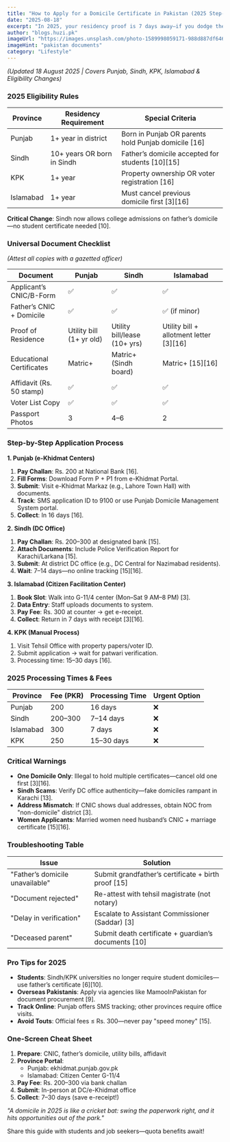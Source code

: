 ```yaml
---
title: "How to Apply for a Domicile Certificate in Pakistan (2025 Step-by-Step Guide)"
date: "2025-08-18"
excerpt: "In 2025, your residency proof is 7 days away—if you dodge the paperwork potholes."
author: "blogs.huzi.pk"
imageUrl: "https://images.unsplash.com/photo-1589998059171-988d887df646?q=80&w=600&h=400&auto=format&fit=crop"
imageHint: "pakistan documents"
category: "Lifestyle"
---
```


*(Updated 18 August 2025 | Covers Punjab, Sindh, KPK, Islamabad & Eligibility Changes)*

### 2025 Eligibility Rules

| Province   | Residency Requirement        | Special Criteria                                |
|------------|------------------------------|-------------------------------------------------|
| Punjab     | 1+ year in district          | Born in Punjab OR parents hold Punjab domicile [16] |
| Sindh      | 10+ years OR born in Sindh   | Father’s domicile accepted for students [10][15]  |
| KPK        | 1+ year                      | Property ownership OR voter registration [16]   |
| Islamabad  | 1+ year                      | Must cancel previous domicile first [3][16]     |

**Critical Change**: Sindh now allows college admissions on father’s domicile—no student certificate needed [10].

### Universal Document Checklist
*(Attest all copies with a gazetted officer)*

| Document                 | Punjab | Sindh                 | Islamabad                      |
|--------------------------|--------|-----------------------|--------------------------------|
| Applicant’s CNIC/B-Form  | ✅     | ✅                    | ✅                             |
| Father’s CNIC + Domicile | ✅     | ✅                    | ✅ (if minor)                  |
| Proof of Residence       | Utility bill (1+ yr old) | Utility bill/lease (10+ yrs) | Utility bill + allotment letter [3][16] |
| Educational Certificates | Matric+ | Matric+ (Sindh board) | Matric+ [15][16]               |
| Affidavit (Rs. 50 stamp) | ✅     | ✅                    | ✅                             |
| Voter List Copy          | ✅     | ✅                    | ✅                             |
| Passport Photos          | 3      | 4–6                   | 2                              |

### Step-by-Step Application Process

**1. Punjab (e-Khidmat Centers)**

1.  **Pay Challan**: Rs. 200 at National Bank [16].
2.  **Fill Forms**: Download Form P + P1 from e-Khidmat Portal.
3.  **Submit**: Visit e-Khidmat Markaz (e.g., Lahore Town Hall) with documents.
4.  **Track**: SMS application ID to 9100 or use Punjab Domicile Management System portal.
5.  **Collect**: In 16 days [16].

**2. Sindh (DC Office)**

1.  **Pay Challan**: Rs. 200–300 at designated bank [15].
2.  **Attach Documents**: Include Police Verification Report for Karachi/Larkana [15].
3.  **Submit**: At district DC office (e.g., DC Central for Nazimabad residents).
4.  **Wait**: 7–14 days—no online tracking [15][16].

**3. Islamabad (Citizen Facilitation Center)**

1.  **Book Slot**: Walk into G-11/4 center (Mon–Sat 9 AM–8 PM) [3].
2.  **Data Entry**: Staff uploads documents to system.
3.  **Pay Fee**: Rs. 300 at counter → get e-receipt.
4.  **Collect**: Return in 7 days with receipt [3][16].

**4. KPK (Manual Process)**

1.  Visit Tehsil Office with property papers/voter ID.
2.  Submit application → wait for patwari verification.
3.  Processing time: 15–30 days [16].

### 2025 Processing Times & Fees

| Province   | Fee (PKR) | Processing Time | Urgent Option |
|------------|-----------|-----------------|---------------|
| Punjab     | 200       | 16 days         | ❌            |
| Sindh      | 200–300   | 7–14 days       | ❌            |
| Islamabad  | 300       | 7 days          | ❌            |
| KPK        | 250       | 15–30 days      | ❌            |

### Critical Warnings

-   **One Domicile Only**: Illegal to hold multiple certificates—cancel old one first [3][16].
-   **Sindh Scams**: Verify DC office authenticity—fake domiciles rampant in Karachi [13].
-   **Address Mismatch**: If CNIC shows dual addresses, obtain NOC from "non-domicile" district [3].
-   **Women Applicants**: Married women need husband’s CNIC + marriage certificate [15][16].

### Troubleshooting Table

| Issue                         | Solution                                      |
|-------------------------------|-----------------------------------------------|
| "Father’s domicile unavailable" | Submit grandfather’s certificate + birth proof [15] |
| "Document rejected"           | Re-attest with tehsil magistrate (not notary) |
| "Delay in verification"       | Escalate to Assistant Commissioner (Saddar) [3] |
| "Deceased parent"             | Submit death certificate + guardian’s documents [10] |

### Pro Tips for 2025

-   **Students**: Sindh/KPK universities no longer require student domiciles—use father’s certificate [6][10].
-   **Overseas Pakistanis**: Apply via agencies like MamooInPakistan for document procurement [9].
-   **Track Online**: Punjab offers SMS tracking; other provinces require office visits.
-   **Avoid Touts**: Official fees ≤ Rs. 300—never pay "speed money" [15].

### One-Screen Cheat Sheet

1.  **Prepare**: CNIC, father’s domicile, utility bills, affidavit
2.  **Province Portal**:
    -   Punjab: ekhidmat.punjab.gov.pk
    -   Islamabad: Citizen Center G-11/4
3.  **Pay Fee**: Rs. 200–300 via bank challan
4.  **Submit**: In-person at DC/e-Khidmat office
5.  **Collect**: 7–30 days (save e-receipt!)

*"A domicile in 2025 is like a cricket bat: swing the paperwork right, and it hits opportunities out of the park."*

Share this guide with students and job seekers—quota benefits await!
